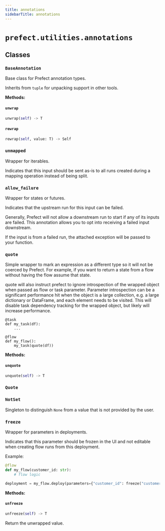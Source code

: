 ```yaml
---
title: annotations
sidebarTitle: annotations
---
```


# `prefect.utilities.annotations`

## Classes

### `BaseAnnotation` <sup><a href="https://github.com/prefecthq/prefect/blob/main/src/prefect/utilities/annotations.py#L12" target="_blank"><Icon icon="github" style="width: 14px; height: 14px;" /></a></sup>


Base class for Prefect annotation types.

Inherits from `tuple` for unpacking support in other tools.


**Methods:**

#### `unwrap` <sup><a href="https://github.com/prefecthq/prefect/blob/main/src/prefect/utilities/annotations.py#L27" target="_blank"><Icon icon="github" style="width: 14px; height: 14px;" /></a></sup>

```python
unwrap(self) -> T
```

#### `rewrap` <sup><a href="https://github.com/prefecthq/prefect/blob/main/src/prefect/utilities/annotations.py#L30" target="_blank"><Icon icon="github" style="width: 14px; height: 14px;" /></a></sup>

```python
rewrap(self, value: T) -> Self
```

### `unmapped` <sup><a href="https://github.com/prefecthq/prefect/blob/main/src/prefect/utilities/annotations.py#L42" target="_blank"><Icon icon="github" style="width: 14px; height: 14px;" /></a></sup>


Wrapper for iterables.

Indicates that this input should be sent as-is to all runs created during a mapping
operation instead of being split.


### `allow_failure` <sup><a href="https://github.com/prefecthq/prefect/blob/main/src/prefect/utilities/annotations.py#L55" target="_blank"><Icon icon="github" style="width: 14px; height: 14px;" /></a></sup>


Wrapper for states or futures.

Indicates that the upstream run for this input can be failed.

Generally, Prefect will not allow a downstream run to start if any of its inputs
are failed. This annotation allows you to opt into receiving a failed input
downstream.

If the input is from a failed run, the attached exception will be passed to your
function.


### `quote` <sup><a href="https://github.com/prefecthq/prefect/blob/main/src/prefect/utilities/annotations.py#L70" target="_blank"><Icon icon="github" style="width: 14px; height: 14px;" /></a></sup>


Simple wrapper to mark an expression as a different type so it will not be coerced
by Prefect. For example, if you want to return a state from a flow without having
the flow assume that state.

quote will also instruct prefect to ignore introspection of the wrapped object
when passed as flow or task parameter. Parameter introspection can be a
significant performance hit when the object is a large collection,
e.g. a large dictionary or DataFrame, and each element needs to be visited. This
will disable task dependency tracking for the wrapped object, but likely will
increase performance.

```
@task
def my_task(df):
    ...

@flow
def my_flow():
    my_task(quote(df))
```


**Methods:**

#### `unquote` <sup><a href="https://github.com/prefecthq/prefect/blob/main/src/prefect/utilities/annotations.py#L94" target="_blank"><Icon icon="github" style="width: 14px; height: 14px;" /></a></sup>

```python
unquote(self) -> T
```

### `Quote` <sup><a href="https://github.com/prefecthq/prefect/blob/main/src/prefect/utilities/annotations.py#L99" target="_blank"><Icon icon="github" style="width: 14px; height: 14px;" /></a></sup>

### `NotSet` <sup><a href="https://github.com/prefecthq/prefect/blob/main/src/prefect/utilities/annotations.py#L109" target="_blank"><Icon icon="github" style="width: 14px; height: 14px;" /></a></sup>


Singleton to distinguish `None` from a value that is not provided by the user.


### `freeze` <sup><a href="https://github.com/prefecthq/prefect/blob/main/src/prefect/utilities/annotations.py#L115" target="_blank"><Icon icon="github" style="width: 14px; height: 14px;" /></a></sup>


Wrapper for parameters in deployments.

Indicates that this parameter should be frozen in the UI and not editable
when creating flow runs from this deployment.

Example:
```python
@flow
def my_flow(customer_id: str):
    # flow logic

deployment = my_flow.deploy(parameters={"customer_id": freeze("customer123")})
```


**Methods:**

#### `unfreeze` <sup><a href="https://github.com/prefecthq/prefect/blob/main/src/prefect/utilities/annotations.py#L139" target="_blank"><Icon icon="github" style="width: 14px; height: 14px;" /></a></sup>

```python
unfreeze(self) -> T
```

Return the unwrapped value.

